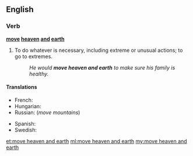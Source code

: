 ==English==

===Verb===
'''[[move]] [[heaven]] [[and]] [[earth]]'''

# {{context|idiomatic|lang=en}} To do whatever is necessary, including extreme or unusual actions; to go to extremes.
#: ''He would '''move heaven and earth''' to make sure his family is healthy.''

====Translations====
{{trans-top|to go to extreme lengths}}
* French: {{t+|fr|remuer ciel et terre}}
* Hungarian: {{t-|hu|eget-földet megmozgat}}
* Russian: {{t-|ru|свернуть горы|tr=svernútʹ góry}} (''move mountains'') {{pf.}}
{{trans-mid}}
* Spanish: {{t-|es|mover cielo y tierra}}
* Swedish: {{t-|sv|röra upp himmel och jord}}
{{trans-bottom}}

[[et:move heaven and earth]]
[[ml:move heaven and earth]]
[[my:move heaven and earth]]